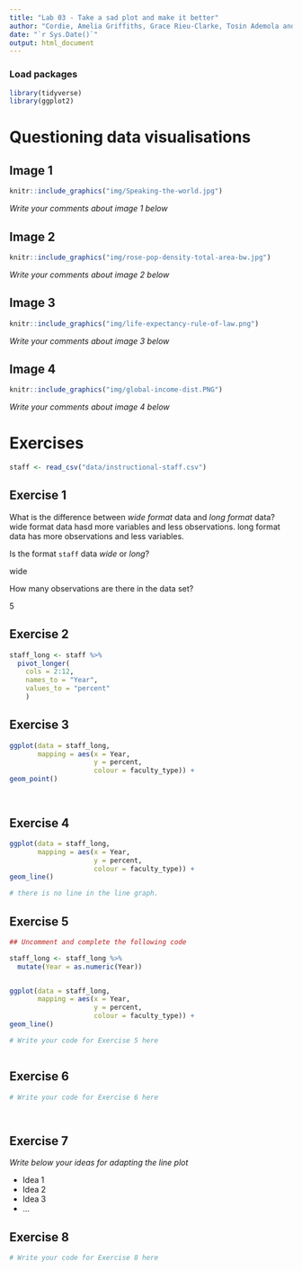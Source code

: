 ```yaml
---
title: "Lab 03 - Take a sad plot and make it better"
author: "Cordie, Amelia Griffiths, Grace Rieu-Clarke, Tosin Ademola and Pari Lakhankar - Gits"
date: "`r Sys.Date()`"
output: html_document
---
```


### Load packages

```r
library(tidyverse)
library(ggplot2)
```


# Questioning data visualisations

## Image 1

```r
knitr::include_graphics("img/Speaking-the-world.jpg")
```

_Write your comments about image 1 below_





## Image 2

```r
knitr::include_graphics("img/rose-pop-density-total-area-bw.jpg")
```

_Write your comments about image 2 below_




## Image 3

```r
knitr::include_graphics("img/life-expectancy-rule-of-law.png")
```

_Write your comments about image 3 below_




## Image 4

```r
knitr::include_graphics("img/global-income-dist.PNG")
```

_Write your comments about image 4 below_





# Exercises

```r
staff <- read_csv("data/instructional-staff.csv")
```


## Exercise 1

What is the difference between *wide format* data and *long format* data?
wide format data hasd more variables and less observations.
long format data has more observations and less variables.


Is the format `staff` data *wide* or *long*?

wide


How many observations are there in the data set?

5


## Exercise 2

```r

staff_long <- staff %>%
  pivot_longer(
    cols = 2:12, 
    names_to = "Year",
    values_to = "percent"
    )

```


## Exercise 3

```r

ggplot(data = staff_long,
       mapping = aes(x = Year, 
                     y = percent, 
                     colour = faculty_type)) +
geom_point()




```

## Exercise 4

```r
ggplot(data = staff_long,
       mapping = aes(x = Year, 
                     y = percent, 
                     colour = faculty_type)) +
geom_line()

# there is no line in the line graph.


```

## Exercise 5

```r
## Uncomment and complete the following code

staff_long <- staff_long %>%
  mutate(Year = as.numeric(Year))


ggplot(data = staff_long,
       mapping = aes(x = Year, 
                     y = percent, 
                     colour = faculty_type)) +
geom_line()

```


```r
# Write your code for Exercise 5 here



```

## Exercise 6

```r
# Write your code for Exercise 6 here




```

## Exercise 7

_Write below your ideas for adapting the line plot_

* Idea 1
* Idea 2
* Idea 3
* ...


## Exercise 8

```r
# Write your code for Exercise 8 here



```

